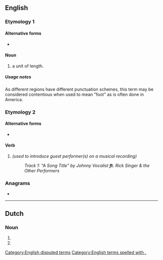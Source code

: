 {{also|Appendix:Variations of "ft"}}
==English==

===Etymology 1===

====Alternative forms====
* {{l|en|ft}}

====Noun====
{{head|en|noun}}

# {{lb|en|US}} {{abbreviation of|en|foot|dot=,}} a unit of length.

=====Usage notes=====
As different regions have different punctuation schemes, this term may be considered contentious when used to mean "foot" as is often done in America.

===Etymology 2===

====Alternative forms====
* {{l|en|feat.}}

====Verb====
{{head|en|verb}}

# {{abbreviation of|en|featuring|nodot=1}} ''(used to introduce guest performer(s) on a musical recording)''
#: ''Track 1: "A Song Title" by Johnny Vocalist '''ft.''' Rick Singer & the Other Performers''

===Anagrams===
* {{anagrams|en|a=ft|TF|Tf|tf}}

[[Category:English disputed terms]]
[[Category:English terms spelled with .]]

----

==Dutch==

===Noun===
{{head|nl|noun}}

# {{abbreviation of|nl|fort}}
# {{abbreviation of|nl|vesting}}